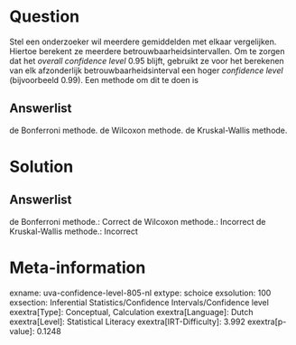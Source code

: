 Question
========

Stel een onderzoeker wil meerdere gemiddelden met elkaar vergelijken.
Hiertoe berekent ze meerdere betrouwbaarheidsintervallen. Om te zorgen
dat het *overall confidence level* 0.95 blijft, gebruikt ze voor het
berekenen van elk afzonderlijk betrouwbaarheidsinterval een hoger *confidence level* (bijvoorbeeld 0.99). Een methode om dit te doen is

Answerlist
----------

de Bonferroni methode.
de Wilcoxon methode.
de Kruskal-Wallis methode.

Solution
========

Answerlist
----------

de Bonferroni methode.: Correct
de Wilcoxon methode.: Incorrect
de Kruskal-Wallis methode.: Incorrect

Meta-information
================
exname: uva-confidence-level-805-nl
extype: schoice
exsolution: 100
exsection: Inferential Statistics/Confidence Intervals/Confidence level
exextra[Type]: Conceptual, Calculation
exextra[Language]: Dutch
exextra[Level]: Statistical Literacy
exextra[IRT-Difficulty]: 3.992
exextra[p-value]: 0.1248
